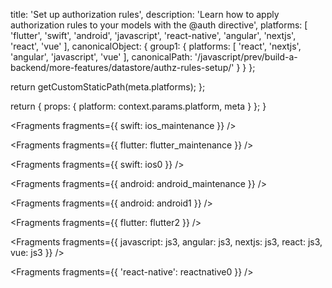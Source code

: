 
  title: 'Set up authorization rules',
  description: 'Learn how to apply authorization rules to your models with the @auth directive',
  platforms: [
    'flutter',
    'swift',
    'android',
    'javascript',
    'react-native',
    'angular',
    'nextjs',
    'react',
    'vue'
  ],
  canonicalObject: {
    group1: {
      platforms: [
        'react',
        'nextjs',
        'angular',
        'javascript',
        'vue'
      ],
      canonicalPath: '/javascript/prev/build-a-backend/more-features/datastore/authz-rules-setup/'
    }
  }
};

  return getCustomStaticPath(meta.platforms);
};

  return {
    props: {
      platform: context.params.platform,
      meta
    }
  };
}


<Fragments fragments={{ swift: ios_maintenance }} />


<Fragments fragments={{ flutter: flutter_maintenance }} />


<Fragments fragments={{ swift: ios0 }} />


<Fragments fragments={{ android: android_maintenance }} />


<Fragments fragments={{ android: android1 }} />


<Fragments fragments={{ flutter: flutter2 }} />


<Fragments
  fragments={{
    javascript: js3,
    angular: js3,
    nextjs: js3,
    react: js3,
    vue: js3
  }}
/>


<Fragments fragments={{ 'react-native': reactnative0 }} />
